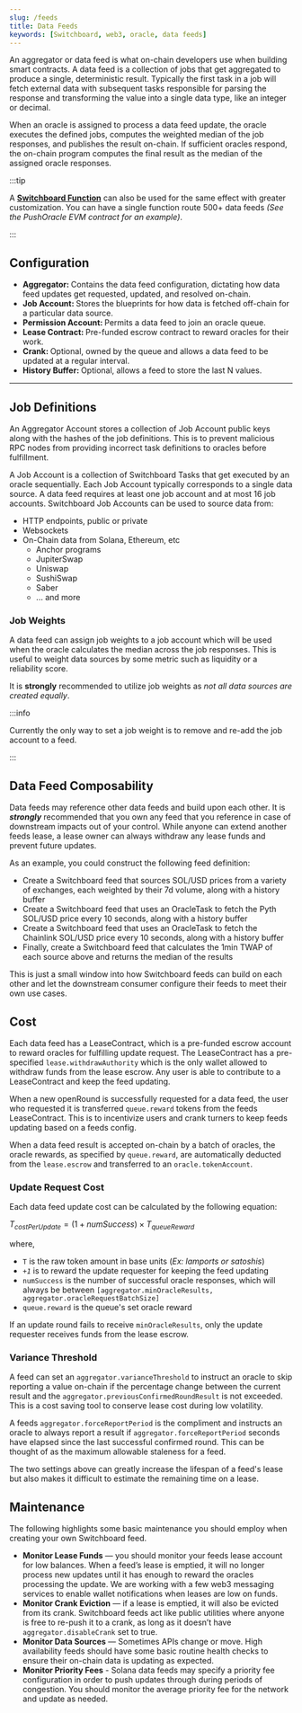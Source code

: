 ```yaml
---
slug: /feeds
title: Data Feeds
keywords: [Switchboard, web3, oracle, data feeds]
---
```



An aggregator or data feed is what on-chain developers use when building smart
contracts. A data feed is a collection of jobs that get aggregated to produce a
single, deterministic result. Typically the first task in a job will fetch
external data with subsequent tasks responsible for parsing the response and
transforming the value into a single data type, like an integer or decimal.

When an oracle is assigned to process a data feed update, the oracle executes
the defined jobs, computes the weighted median of the job responses, and
publishes the result on-chain. If sufficient oracles respond, the on-chain
program computes the final result as the median of the assigned oracle
responses.

:::tip

A [**Switchboard Function**](/functions) can also be used for the same effect
with greater customization. You can have a single function route 500+ data feeds
_(See the PushOracle EVM contract for an example)_.

:::

## Configuration

<Grid container spacing={3}>
  <Grid item md={4} sm={12} order={{ xs: 2, sm: 1 }}>
    <ul>
      <li>
        <b>Aggregator: </b>Contains the data feed configuration, dictating how
        data feed updates get requested, updated, and resolved on-chain.
      </li>
      <li>
        <b>Job Account: </b>Stores the blueprints for how data is fetched
        off-chain for a particular data source.
      </li>
      <li>
        <b>Permission Account: </b>Permits a data feed to join an oracle queue.
      </li>
      <li>
        <b>Lease Contract: </b>Pre-funded escrow contract to reward oracles for
        their work.
      </li>
      <li>
        <b>Crank: </b>Optional, owned by the queue and allows a data feed to be
        updated at a regular interval.
      </li>
      <li>
        <b>History Buffer: </b>Optional, allows a feed to store the last N
        values.
      </li>
    </ul>
  </Grid>
  <Grid item md={8} sx={12} order={{ xs: 1, sm: 2 }}>
    <MarkdownImage
      img="/img/feeds/Aggregator_Accounts.png"
      sx={{
        display: "flex",
      }}
    />
  </Grid>
</Grid>

<hr />

## Job Definitions

An Aggregator Account stores a collection of Job Account public keys along with
the hashes of the job definitions. This is to prevent malicious RPC nodes from
providing incorrect task definitions to oracles before fulfillment.

A Job Account is a collection of Switchboard Tasks that get executed by an
oracle sequentially. Each Job Account typically corresponds to a single data
source. A data feed requires at least one job account and at most 16 job
accounts. Switchboard Job Accounts can be used to source data from:

- HTTP endpoints, public or private
- Websockets
- On-Chain data from Solana, Ethereum, etc
  - Anchor programs
  - JupiterSwap
  - Uniswap
  - SushiSwap
  - Saber
  - ... and more

### Job Weights

A data feed can assign job weights to a job account which will be used when the
oracle calculates the median across the job responses. This is useful to weight
data sources by some metric such as liquidity or a reliability score.

It is **strongly** recommended to utilize job weights as _not all data sources
are created equally_.

:::info

Currently the only way to set a job weight is to remove and re-add the job
account to a feed.

:::

## Data Feed Composability

Data feeds may reference other data feeds and build upon each other. It is
**_strongly_** recommended that you own any feed that you reference in case of
downstream impacts out of your control. While anyone can extend another feeds
lease, a lease owner can always withdraw any lease funds and prevent future
updates.

As an example, you could construct the following feed definition:

- Create a Switchboard feed that sources SOL/USD prices from a variety of
  exchanges, each weighted by their 7d volume, along with a history buffer
- Create a Switchboard feed that uses an OracleTask to fetch the Pyth SOL/USD
  price every 10 seconds, along with a history buffer
- Create a Switchboard feed that uses an OracleTask to fetch the Chainlink
  SOL/USD price every 10 seconds, along with a history buffer
- Finally, create a Switchboard feed that calculates the 1min TWAP of each
  source above and returns the median of the results

This is just a small window into how Switchboard feeds can build on each other
and let the downstream consumer configure their feeds to meet their own use
cases.

## Cost

Each data feed has a LeaseContract, which is a pre-funded escrow account to
reward oracles for fulfilling update request. The LeaseContract has a
pre-specified `lease.withdrawAuthority` which is the only wallet allowed to
withdraw funds from the lease escrow. Any user is able to contribute to a
LeaseContract and keep the feed updating.

When a new openRound is successfully requested for a data feed, the user who
requested it is transferred `queue.reward` tokens from the feeds LeaseContract.
This is to incentivize users and crank turners to keep feeds updating based on a
feeds config.

When a data feed result is accepted on-chain by a batch of oracles, the oracle
rewards, as specified by `queue.reward`, are automatically deducted from the
`lease.escrow` and transferred to an `oracle.tokenAccount`.

### Update Request Cost

Each data feed update cost can be calculated by the following equation:

$T_{costPerUpdate}=(1 + numSuccess) × T_{queueReward}$

where,

- `T` is the raw token amount in base units (_Ex: lamports or satoshis_)
- _`+1`_ is to reward the update requester for keeping the feed updating
- `numSuccess` is the number of successful oracle responses, which will always
  be between `[aggregator.minOracleResults, aggregator.oracleRequestBatchSize]`
- `queue.reward` is the queue's set oracle reward

If an update round fails to receive `minOracleResults`, only the update
requester receives funds from the lease escrow.

### Variance Threshold

A feed can set an `aggregator.varianceThreshold` to instruct an oracle to skip
reporting a value on-chain if the percentage change between the current result
and the `aggregator.previousConfirmedRoundResult` is not exceeded. This is a
cost saving tool to conserve lease cost during low volatility.

A feeds `aggregator.forceReportPeriod` is the compliment and instructs an oracle
to always report a result if `aggregator.forceReportPeriod` seconds have elapsed
since the last successful confirmed round. This can be thought of as the maximum
allowable staleness for a feed.

The two settings above can greatly increase the lifespan of a feed's lease but
also makes it difficult to estimate the remaining time on a lease.

## Maintenance

The following highlights some basic maintenance you should employ when creating
your own Switchboard feed.

- **Monitor Lease Funds** — you should monitor your feeds lease account for low
  balances. When a feed’s lease is emptied, it will no longer process new
  updates until it has enough to reward the oracles processing the update. We
  are working with a few web3 messaging services to enable wallet notifications
  when leases are low on funds.
- **Monitor Crank Eviction** — if a lease is emptied, it will also be evicted
  from its crank. Switchboard feeds act like public utilities where anyone is
  free to re-push it to a crank, as long as it doesn’t have
  `aggregator.disableCrank` set to true.
- **Monitor Data Sources** — Sometimes APIs change or move. High availability
  feeds should have some basic routine health checks to ensure their on-chain
  data is updating as expected.
- **Monitor Priority Fees** - Solana data feeds may specify a priority fee
  configuration in order to push updates through during periods of congestion.
  You should monitor the average priority fee for the network and update as
  needed.
